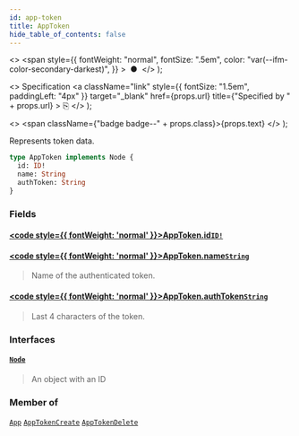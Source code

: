 ```yaml
---
id: app-token
title: AppToken
hide_table_of_contents: false
---
```


  <>
    <span
      style={{
        fontWeight: "normal",
        fontSize: ".5em",
        color: "var(--ifm-color-secondary-darkest)",
      }}
    >
      &nbsp;●&nbsp;
    </span>
  </>
);

  <>
    Specification
    <a
      className="link"
      style={{ fontSize: "1.5em", paddingLeft: "4px" }}
      target="\_blank"
      href={props.url}
      title={"Specified by " + props.url}
    >
      ⎘
    </a>
  </>
);

  <>
    <span className={"badge badge--" + props.class}>{props.text}</span>
  </>
);

Represents token data.

```graphql
type AppToken implements Node {
  id: ID!
  name: String
  authToken: String
}
```

### Fields

#### [<code style={{ fontWeight: 'normal' }}>AppToken.<b>id</b></code>](#)<Bullet />[`ID!`](../../../api-reference/miscellaneous/scalars/id) <Badge class="secondary" text="non-null"/> <Badge class="secondary" text="scalar"/>

>

#### [<code style={{ fontWeight: 'normal' }}>AppToken.<b>name</b></code>](#)<Bullet />[`String`](../../../api-reference/miscellaneous/scalars/string) <Badge class="secondary" text="scalar"/>

> Name of the authenticated token.

#### [<code style={{ fontWeight: 'normal' }}>AppToken.<b>authToken</b></code>](#)<Bullet />[`String`](../../../api-reference/miscellaneous/scalars/string) <Badge class="secondary" text="scalar"/>

> Last 4 characters of the token.

### Interfaces

#### [`Node`](../../../api-reference/miscellaneous/interfaces/node) <Badge class="secondary" text="interface"/>

> An object with an ID

### Member of

[`App`](../../../api-reference/apps/objects/app) <Badge class="secondary" text="object"/><Bullet />[`AppTokenCreate`](../../../api-reference/apps/objects/app-token-create) <Badge class="secondary" text="object"/><Bullet />[`AppTokenDelete`](../../../api-reference/apps/objects/app-token-delete) <Badge class="secondary" text="object"/>
